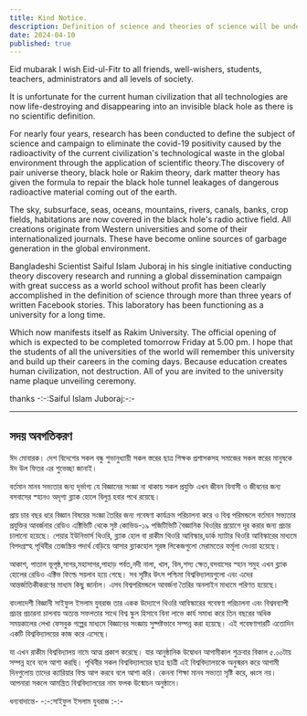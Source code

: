 ```yaml
---
title: Kind Notice.
description: Definition of science and theories of science will be under Rakim University
date: 2024-04-10
published: true
---
```



Eid mubarak I wish Eid-ul-Fitr to all friends, well-wishers, students, teachers, administrators and all levels of society.

It is unfortunate for the current human civilization that all technologies are now life-destroying and disappearing into an invisible black hole as there is no scientific definition.

For nearly four years, research has been conducted to define the subject of science and campaign to eliminate the covid-19 positivity caused by the radioactivity of the current civilization's technological waste in the global environment through the application of scientific theory.The discovery of pair universe theory, black hole or Rakim theory, dark matter theory has given the formula to repair the black hole tunnel leakages of dangerous radioactive material coming out of the earth.

The sky, subsurface, seas, oceans, mountains, rivers, canals, banks, crop fields, habitations are now covered in the black hole's radio active field. All creations originate from Western universities and some of their internationalized journals. These have become online sources of garbage generation in the global environment.

Bangladeshi Scientist Saiful Islam Juboraj in his single initiative conducting theory discovery research and running a global dissemination campaign with great success as a world school without profit has been clearly accomplished in the definition of science through more than three years of written Facebook stories. This laboratory has been functioning as a university for a long time.

Which now manifests itself as Rakim University. The official opening of which is expected to be completed tomorrow Friday at 5.00 pm. I hope that the students of all the universities of the world will remember this university and build up their careers in the coming days. Because education creates human civilization, not destruction.
All of you are invited to the university name plaque unveiling ceremony.

thanks
-:-:Saiful Islam Juboraj:-:-

---

## সদয় অবগতিকরণ

ঈদ মোবারক। দেশ বিদেশের সকল বন্ধু শুভ‍ানুধ‍্যায়ী সকল স্তরের ছাত্র শিক্ষক প্রশাসকসহ সমাজের সকল স্তরের মানুষকে  ঈদ উল ফিতর এর শুভেচ্ছা জানাই।

বর্তমান মানব সভ‍্যতার জন‍্য দূর্ভাগ‍্য যে বিজ্ঞানের সংজ্ঞা না থাকায় সকল প্রযুক্তি এখন জীবন বিনাসী ও জীবনের জন‍্য বসবাসের স্হানও অদৃশ‍্য ব্ল‍্যাক হোলে বিলুপ্ত হবার পথে রয়েছে। 

প্রায় চার বছর ধরে বিজ্ঞান বিষয়ের সংজ্ঞা তৈরির জন‍্য গবেষণা কার্যক্রম পরিচালনা করে ও বিশ্ব পরিমন্ডলে বর্তমান সভ‍্যতার প্রযুক্তির আবর্জনার রেডিও এক্টিভিটি থেকে সৃষ্ট কোভিড-১৯ পজিটিভিটি বৈজ্ঞানিক থিওরির প্রয়োগে দূর করার জন‍্য প্রচার চালানো হয়েছে।
পেয়ার ইউনিভার্স থিওরি, ব্ল‍্যাক হোল বা রাকীম থিওরি আবিস্কার,ডার্ক ম‍্যাটার থিওরি আবিস্কারের মাধ‍্যমে বিপদগ্রস্হ পৃথিবীর তেজস্ক্রিয় পদার্থ বেড়িয়ে আসার ব্ল‍্যাকহোল সূরঙ্গ লিকেজগুলো মেরামতের ফর্মূলা দেওয়া হয়েছে।

আকাশ, পাতাল ভূপৃষ্ঠ,সাগর,মহাসাগর,পাহাড় পর্বত,নদী নালা, খাল, বিল,শস‍্য ক্ষেত,বসবাসের স্হান সমুহ এখন ব্ল‍্যাক হোলের রেডিও এক্টিভ ফিল্ডে সয়লাব হয়ে গেছে। সব সৃ‍ষ্টির উৎস পশ্চিমা বিশ্ববিদ্যালয়গুলো এবং এদের আন্তর্জাতিকীকরণের মাধ‍্যম কিছু জার্নাল। এসব বিশ্বপরিমন্ডলে আবর্জনা তৈরির অনলাইন মাধ‍্যমে পরিণত হয়েছে।

বাংলাদেশী বিজ্ঞানী সাইফুল ইসলাম যুবরাজ তার একক উদ‍্যোগে থিওরি আবিস্কারের গবেষণা পরিচালনা এবং বিশ্ববব‍্যাপী প্রচার প্রচারনা চালনায় অত‍্যন্ত সফলতার সাথে বিশ্ব স্কুল হিসাবে বিনা লাভে কার্য সমাধা করে তিন বছরের অধিক সময়কালের লেখা ফেসবুক গল্পের মাধ‍্যমে বিজ্ঞানের সংজ্ঞায় সুষ্পষ্টভাবে সম্পন্ন করা হয়েছে। এই গবেষণাগারটি এতোদিন একটি বিশ্ববিদ্যালয়ের কাজ করে এসেছে।

যা এখন রাকীম বিশ্ববিদ‍্যালয় নামে আত্ম প্রকাশ করেছে। যার আনুষ্ঠানিক উদ্বোধন আগামীকাল শুক্রবার বিকাল ৫.০০টায় সম্পন্ন হবে বলে আশা করছি। পৃথিবীর  সকল বিশ্ববিদ্যালয়ের ছাত্র ছাত্রী এই বিশ্ববিদ্যালয়কে অনুস্মরন করে আগামী দিনগুলোয় তাদের ক‍্যারিয়ার বিল্ড আপ করবে বলে আশা করি। কেননা শিক্ষা মানব সভ‍্যতা সৃষ্টি করে, ধ্বংস নয়।
আপনারা সকলে আমন্ত্রিত বিশ্ববিদ্যালয়ের নাম ফলক উন্মোচন অনুষ্ঠানে।

ধন‍্যবাদান্তে-
-:-:সাইফুল ইসলাম যুবরাজ :-:-
